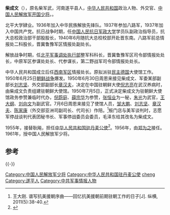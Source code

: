 '''柴成文'''（{{bd|1915年||2011年|}}），原名柴军武，河南遂平县人，[[中华人民共和国|中华人民共和国]]政治人物、外交官、[[中国人民解放军开国少将|中国人民解放军开国少将]]。。

北平大学肄业。1936年加入中华民族解放先锋队。1937年参加八路军，1937年加入中国共产党。抗日战争时期，任[[中国人民抗日军政大学|中国人民抗日军政大学]]学员队副政治指导员，抗大总校政治部干部股股长，1940年6月随抗大总校校部开赴晋东南。八路军前总情报处二科股长，晋冀鲁豫军区情报处副处长。

解放战争时期，任[[北平军事调处执行部|北平军事调处执行部]]整军科科长，晋冀鲁豫军区司令部情报处处长，中原军区参谋处处长、代参谋长，第二野战军司令部情报处处长。

中华人民共和国成立后任[[西南军区|西南军区]]情报处长。原拟派驻[[民主德国|民主德国]]大使馆工作。1950年6月25日[[朝鲜战争|朝鲜战争]]爆发。1950年6月30日周恩来接见柴成文、军委某部副部长[[刘志坚|刘志坚]]、外交部副部长[[章汉夫|章汉夫]]，决定在中国驻朝鲜大使[[倪志亮|倪志亮]]在武汉养病时，由柴成文负责组建驻朝鲜大使馆。1950年7月5日，正式决定柴成文为驻朝鲜大使馆政务参赞兼临时代办，[[倪蔚庭|倪蔚庭]]、[[薛宗华|薛宗华]]为参赞，[[张恒业|张恒业]]为一秘，[[朱光|朱光]]为武官，[[王大纲|王大纲]]、[[刘向文|刘向文]]为副武官。7月6日周恩来接见了使馆人员，[[邹大鹏|邹大鹏]]、[[刘志坚|刘志坚]]、[[章汉夫|章汉夫]]、[[陈家康|陈家康]]（外交部亚洲司副司长、代司长）作陪。<ref>王大刚. 谱写抗美援朝序曲——回忆抗美援朝前期驻朝工作的日子[J]. 纵横, 2011(5):38-40.</ref>板门店与美军谈判时，志愿军停战谈判代表团秘书长、军事停战委员会委员，毛泽东给其改名为柴成文。

1955年，接替耿飚，担任[[中国驻丹麦大使列表|中华人民共和国驻丹麦公使]]<ref>{{cite web|author=中华人民共和国外交部|title=中国驻丹麦历任大使|url=http://www.mfa.gov.cn/chn/pds/ziliao/wjrw/2167/2172/t9251.htm
|publisher=中华人民共和国外交部|accessdate=2012-03-06}}</ref>。1956年，由[[郑为之|郑为之]]接任。1961年，授中国人民解放军少将。

== 参考 ==
{{Reflist}}

{{-}}
{{start box}}
{{s-dip}}
{{s-before|[[耿飚|耿飚]]|驻瑞典大使兼驻丹麦、芬兰公使}}
{{s-title|[[中国驻丹麦大使列表|中华人民共和国驻丹麦公使]]|1955年5月－1956年6月}}
{{s-after|[[郑为之|郑为之]]|驻丹麦大使}}
{{end box}}
{{DEFAULTSORT:Chai chengwen}}
[[Category:中国人民解放军少将|Category:中国人民解放军少将]]
[[Category:中华人民共和国驻丹麦公使|Category:中华人民共和国驻丹麦公使]]
[[Category:柴姓|cheng]]
[[Category:遂平人|Category:遂平人]]
[[Category:中共军事情报人物|Category:中共军事情报人物]]
{{中国政治人物小作品}}